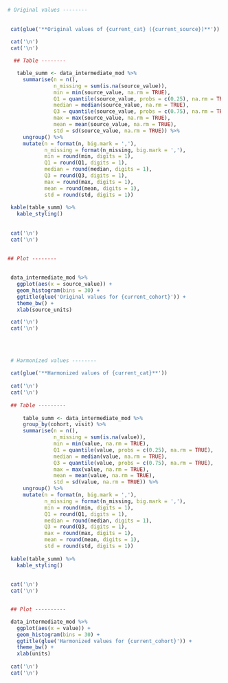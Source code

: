 ```r


 # Original values --------
  
  
  cat(glue('**Original values of {current_cat} ({current_source})**'))
  
  cat('\n')
  cat('\n')

   ## Table --------

    table_summ <- data_intermediate_mod %>%
      summarise(n = n(),
                n_missing = sum(is.na(source_value)),
                min = min(source_value, na.rm = TRUE),
                Q1 = quantile(source_value, probs = c(0.25), na.rm = TRUE),
                median = median(source_value, na.rm = TRUE),
                Q3 = quantile(source_value, probs = c(0.75), na.rm = TRUE),
                max = max(source_value, na.rm = TRUE),
                mean = mean(source_value, na.rm = TRUE),
                std = sd(source_value, na.rm = TRUE)) %>%
      ungroup() %>%
      mutate(n = format(n, big.mark = ','),
             n_missing = format(n_missing, big.mark = ','),
             min = round(min, digits = 1),
             Q1 = round(Q1, digits = 1),
             median = round(median, digits = 1),
             Q3 = round(Q3, digits = 1),
             max = round(max, digits = 1),
             mean = round(mean, digits = 1),
             std = round(std, digits = 1))
  
  kable(table_summ) %>%
    kable_styling()
  
  
  cat('\n')
  cat('\n')
    
  
 ## Plot --------
  

  data_intermediate_mod %>%
    ggplot(aes(x = source_value)) + 
    geom_histogram(bins = 30) +
    ggtitle(glue('Original values for {current_cohort}')) +
    theme_bw() +
    xlab(source_units)

  cat('\n')
  cat('\n')
  
  
  
  
  # Harmonized values --------
  
  cat(glue('**Harmonized values of {current_cat}**'))
  
  cat('\n')
  cat('\n')
  
  ## Table ---------
  
      table_summ <- data_intermediate_mod %>%
      group_by(cohort, visit) %>%
      summarise(n = n(),
                n_missing = sum(is.na(value)),
                min = min(value, na.rm = TRUE),
                Q1 = quantile(value, probs = c(0.25), na.rm = TRUE),
                median = median(value, na.rm = TRUE),
                Q3 = quantile(value, probs = c(0.75), na.rm = TRUE),
                max = max(value, na.rm = TRUE),
                mean = mean(value, na.rm = TRUE),
                std = sd(value, na.rm = TRUE)) %>%
      ungroup() %>%
      mutate(n = format(n, big.mark = ','),
             n_missing = format(n_missing, big.mark = ','),
             min = round(min, digits = 1),
             Q1 = round(Q1, digits = 1),
             median = round(median, digits = 1),
             Q3 = round(Q3, digits = 1),
             max = round(max, digits = 1),
             mean = round(mean, digits = 1),
             std = round(std, digits = 1))
  
  kable(table_summ) %>%
    kable_styling()
  
  
  cat('\n')
  cat('\n')


  ## Plot ----------

  data_intermediate_mod %>%
    ggplot(aes(x = value)) + 
    geom_histogram(bins = 30) +
    ggtitle(glue('Harmonized values for {current_cohort}')) +
    theme_bw() +
    xlab(units)
  
  cat('\n')
  cat('\n')

```
